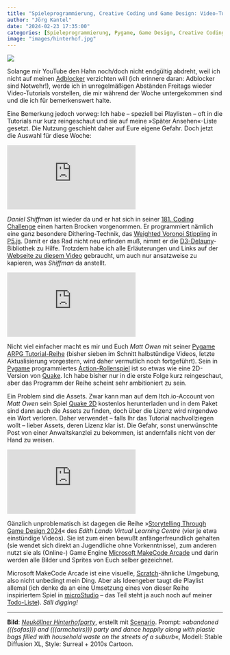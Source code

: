 ```yaml
---
title: "Spieleprogrammierung, Creative Coding und Game Design: Video-Tutorials am Freitag"
author: "Jörg Kantel"
date: "2024-02-23 17:35:00"
categories: [Spieleprogrammierung, Pygame, Game Design, Creative Coding, Computergraphik, P5.js]
image: "images/hinterhof.jpg"
---
```


[![](images/hinterhof-b.jpg)](https://www.flickr.com/photos/schockwellenreiter/53500755471/)

Solange mir YouTube den Hahn noch/doch nicht endgültig abdreht, weil ich nicht auf meinen [Adblocker](https://de.wikipedia.org/wiki/UBlock_Origin) verzichten will (ich erinnere daran: Adblocker sind Notwehr!), werde ich in unregelmäßigen Abständen Freitags wieder Video-Tutorials vorstellen, die mir während der Woche untergekommen sind und die ich für bemerkenswert halte.

Eine Bemerkung jedoch vorweg: Ich habe -- speziell bei Playlisten -- oft in die Tutorials nur kurz reingeschaut und sie auf meine »Später Ansehen«-Liste gesetzt. Die Nutzung geschieht daher auf Eure eigene Gefahr. Doch jetzt die Auswahl für diese Woche:

<iframe class="if16_9" src="https://www.youtube.com/embed/Bxdt6T_1qgc?si=vQeVqdPmKWLwyvdT" title="YouTube video player" frameborder="0" allow="accelerometer; autoplay; clipboard-write; encrypted-media; gyroscope; picture-in-picture; web-share" allowfullscreen></iframe>

*Daniel Shiffman* ist wieder da und er hat sich in seiner [181. Coding Challenge](https://www.youtube.com/watch?v=Bxdt6T_1qgc) einen harten Brocken vorgenommen. Er programmiert nämlich eine ganz besondere Dithering-Technik, das [Weighted Voronoi Stippling](https://www.cs.ubc.ca/labs/imager/tr/2002/secord2002b/secord.2002b.pdf) in [P5.js](http://cognitiones.kantel-chaos-team.de/programmierung/creativecoding/processing/p5js.html). Damit er das Rad nicht neu erfinden muß, nimmt er die [D3-Delauny](https://d3js.org/d3-delaunay)-Bibliothek zu Hilfe. Trotzdem habe ich alle Erläuterungen und Links auf der [Webseite zu diesem Video](https://thecodingtrain.com/challenges/181-image-stippling) gebraucht, um auch nur ansatzweise zu kapieren, was *Shiffman* da anstellt.

<iframe class="if16_9" src="https://www.youtube.com/embed/lpCVn7tQYas?si=EQtdQPNdvrZ3L7kW" title="YouTube video player" frameborder="0" allow="accelerometer; autoplay; clipboard-write; encrypted-media; gyroscope; picture-in-picture; web-share" allowfullscreen></iframe>

Nicht viel einfacher macht es mir und Euch *Matt Owen* mit seiner [Pygame ARPG Tutorial-Reihe](https://www.youtube.com/playlist?list=PLLdd2IQ6qKU7OAOpVdaK304D_BGSOw3iW) (bisher sieben im Schnitt halbstündige Videos, letzte Aktualisierung vorgestern, wird daher vermutlich noch fortgeführt). Sein in [Pygame](http://cognitiones.kantel-chaos-team.de/multimedia/spieleprogrammierung/pygame.html) programmiertes [Action-Rollenspiel](https://de.wikipedia.org/wiki/Action-Rollenspiel) ist so etwas wie eine 2D-Version von [Quake](https://de.wikipedia.org/wiki/Quake). Ich habe bisher nur in die erste Folge kurz reingeschaut, aber das Programm der Reihe scheint sehr ambitioniert zu sein.

Ein Problem sind die Assets. Zwar kann man auf dem Itch.io-Account von *Matt Owen* sein Spiel [Quake&nbsp;2D](https://mowen88.itch.io/quake-2d) kostenlos herunterladen und in dem Paket sind dann auch die Assets zu finden, doch über die Lizenz wird nirgendwo ein Wort verloren. Daher verwendet -- falls Ihr das Tutorial nachvollziegen wollt -- lieber Assets, deren Lizenz klar ist. Die Gefahr, sonst unerwünschte Post von einer Anwaltskanzlei zu bekommen, ist andernfalls nicht von der Hand zu weisen.

<iframe class="if16_9" src="https://www.youtube.com/embed/zLW0AYVa_3o?si=qAHBD9Kco9CXOiiC" title="YouTube video player" frameborder="0" allow="accelerometer; autoplay; clipboard-write; encrypted-media; gyroscope; picture-in-picture; web-share" allowfullscreen></iframe>

Gänzlich unproblematisch ist dagegen die Reihe »[Storytelling Through Game Design 2024](https://www.youtube.com/playlist?list=PLmonVfPLgWYkiaw9_9Wu9wJEX30zLj8m5)« des *Edith Lando Virtual Learning Centre* (vier je etwa einstündige Videos). Sie ist zum einen bewußt anfängerfreundlich gehalten (sie wendet sich direkt an Jugendliche ohne Vorkenntnisse), zum anderen nutzt sie als (Online-) Game Engine [Microsoft MakeCode Arcade](https://arcade.makecode.com/) und darin werden alle Bilder und Sprites von Euch selber gezeichnet.

Microsoft MakeCode Arcade ist eine visuelle, [Scratch](http://cognitiones.kantel-chaos-team.de/programmierung/scratch.html)-ähnliche Umgebung, also nicht unbedingt mein Ding. Aber als Ideengeber taugt die Playlist allemal (ich denke da an eine Umsetzung eines von dieser Reihe inspiriertem Spiel in [microStudio](http://cognitiones.kantel-chaos-team.de/multimedia/spieleprogrammierung/microstudio.html) -- das Teil steht ja auch noch auf meiner [Todo-Liste](https://kantel.github.io/posts/2024022001_microstudio_1st_steps/)). *Still digging!*

---

**Bild**: *[Neuköllner Hinterhofparty](https://www.flickr.com/photos/schockwellenreiter/53500755471/)*, erstellt mit [Scenario](http://cognitiones.kantel-chaos-team.de/technikgeschichte/rechnerundnetze/scenario.html). Prompt: »*abandoned (((sofas))) and (((armchairs))) party and dance happily along with plastic bags filled with household waste on the streets of a suburb*«, Modell: Stable Diffusion XL, Style: Surreal + 2010s Cartoon.